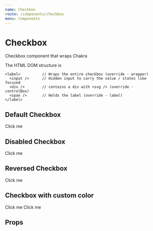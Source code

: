 ```yaml
---
name: Checkbox
route: /components/checkbox
menu: Components
---
```



# Checkbox

Checkbox component that wraps Chakra

The HTML DOM structure is

```
<label>          // Wraps the entire checkbox (override - wrapper)
  <input />      // Hidden input to carry the value / states like focused
  <div />        // contains a div with <svg /> (override - controlBox)
  <span />       // Holds the label (override - label)
</label>
```

## Default Checkbox

<Playground>
  <Checkbox>Click me</Checkbox>
</Playground>

## Disabled Checkbox

<Playground>
  <Checkbox isDisabled={true}>Click me</Checkbox>
</Playground>

## Reversed Checkbox

<Playground>
  <Checkbox isReversed={true}>Click me</Checkbox>
</Playground>

## Checkbox with custom color

<Playground>
  <Box display="flex">
    <Checkbox
      override={{
        controlBox: {
          _checked: {
            bg: '#029107f2',
            borderColor: '#029107f2',
          },
        },
      }}
    >
      Click me
    </Checkbox>
    <Checkbox
      override={{
        controlBox: {
          _checked: {
            bg: '#3502ffe0',
            borderColor: '#3502ffe0',
          },
          _hover: {
            borderColor: '#3502ffe0',
            shadow: 'xs',
          },
        },
      }}
    >
      Click me
    </Checkbox>
  </Box>
</Playground>

## Props

<Props of={Checkbox} />
